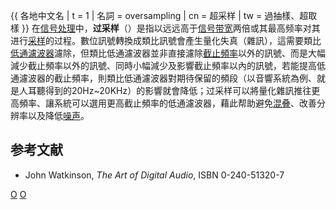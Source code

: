 {{NoteTA
|G1 = Communication
|G2 = Signals and Systems
}}

{{
各地中文名
| t = 1
| 名詞 = oversampling
| cn = 超采样
| tw = 過抽樣、超取樣
}}
在[[信号处理|信号处理]]中，'''过采样'''（{{lang-en|'''Oversampling'''}}）是指以远远高于[[信号_(信息论)|信号]][[带宽|带宽]]两倍或其最高频率对其进行[[采样|采样]]的过程。數位訊號轉換成類比訊號會產生量化失真（雜訊），這需要類比[[低通濾波器|低通濾波器]]濾除，但類比低通濾波器並非直接濾除[[截止頻率|截止頻率]]以外的訊號、而是大幅減少截止頻率以外的訊號、同時小幅減少及影響截止頻率以內的訊號，若能提高低通濾波器的截止頻率，則類比低通濾波器對期待保留的頻段（以音響系統為例、就是人耳聽得到的20Hz~20KHz）的影響就會降低；过采样可以將量化雜訊推往更高頻率、讓系統可以選用更高截止頻率的低通濾波器，藉此帮助避免[[混叠|混叠]]、改善分辨率以及降低[[噪声|噪声]]。

== 参考文献 ==
{{Reflist}}
*John Watkinson, ''The Art of Digital Audio'', ISBN 0-240-51320-7

{{DSP}}

[[Category:信息论|O]]
[[Category:数字信号处理|O]]